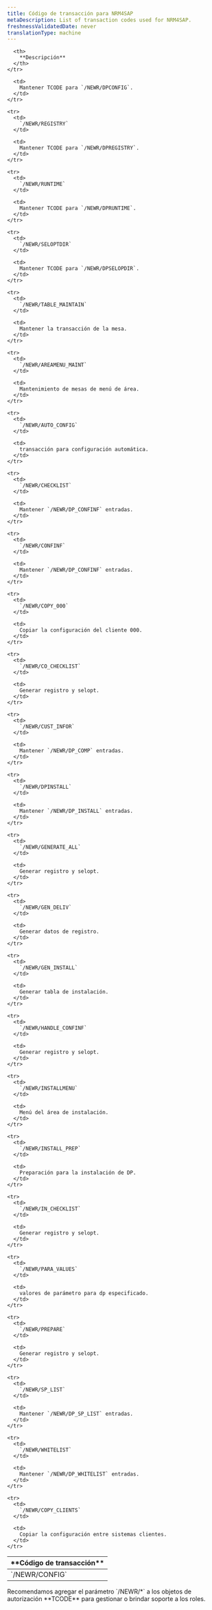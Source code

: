 ```yaml
---
title: Código de transacción para NRM4SAP
metaDescription: List of transaction codes used for NRM4SAP.
freshnessValidatedDate: never
translationType: machine
---
```


<table>
  <thead>
    <tr>
      <th style={{ width: "200px" }}>
        **Código de transacción**
      </th>

      <th>
        **Descripción**
      </th>
    </tr>
  </thead>

  <tbody>
    <tr>
      <td>
        `/NEWR/CONFIG`
      </td>

      <td>
        Mantener TCODE para `/NEWR/DPCONFIG`.
      </td>
    </tr>

    <tr>
      <td>
        `/NEWR/REGISTRY`
      </td>

      <td>
        Mantener TCODE para `/NEWR/DPREGISTRY`.
      </td>
    </tr>

    <tr>
      <td>
        `/NEWR/RUNTIME`
      </td>

      <td>
        Mantener TCODE para `/NEWR/DPRUNTIME`.
      </td>
    </tr>

    <tr>
      <td>
        `/NEWR/SELOPTDIR`
      </td>

      <td>
        Mantener TCODE para `/NEWR/DPSELOPDIR`.
      </td>
    </tr>

    <tr>
      <td>
        `/NEWR/TABLE_MAINTAIN`
      </td>

      <td>
        Mantener la transacción de la mesa.
      </td>
    </tr>

    <tr>
      <td>
        `/NEWR/AREAMENU_MAINT`
      </td>

      <td>
        Mantenimiento de mesas de menú de área.
      </td>
    </tr>

    <tr>
      <td>
        `/NEWR/AUTO_CONFIG`
      </td>

      <td>
        transacción para configuración automática.
      </td>
    </tr>

    <tr>
      <td>
        `/NEWR/CHECKLIST`
      </td>

      <td>
        Mantener `/NEWR/DP_CONFINF` entradas.
      </td>
    </tr>

    <tr>
      <td>
        `/NEWR/CONFINF`
      </td>

      <td>
        Mantener `/NEWR/DP_CONFINF` entradas.
      </td>
    </tr>

    <tr>
      <td>
        `/NEWR/COPY_000`
      </td>

      <td>
        Copiar la configuración del cliente 000.
      </td>
    </tr>

    <tr>
      <td>
        `/NEWR/CO_CHECKLIST`
      </td>

      <td>
        Generar registro y selopt.
      </td>
    </tr>

    <tr>
      <td>
        `/NEWR/CUST_INFOR`
      </td>

      <td>
        Mantener `/NEWR/DP_COMP` entradas.
      </td>
    </tr>

    <tr>
      <td>
        `/NEWR/DPINSTALL`
      </td>

      <td>
        Mantener `/NEWR/DP_INSTALL` entradas.
      </td>
    </tr>

    <tr>
      <td>
        `/NEWR/GENERATE_ALL`
      </td>

      <td>
        Generar registro y selopt.
      </td>
    </tr>

    <tr>
      <td>
        `/NEWR/GEN_DELIV`
      </td>

      <td>
        Generar datos de registro.
      </td>
    </tr>

    <tr>
      <td>
        `/NEWR/GEN_INSTALL`
      </td>

      <td>
        Generar tabla de instalación.
      </td>
    </tr>

    <tr>
      <td>
        `/NEWR/HANDLE_CONFINF`
      </td>

      <td>
        Generar registro y selopt.
      </td>
    </tr>

    <tr>
      <td>
        `/NEWR/INSTALLMENU`
      </td>

      <td>
        Menú del área de instalación.
      </td>
    </tr>

    <tr>
      <td>
        `/NEWR/INSTALL_PREP`
      </td>

      <td>
        Preparación para la instalación de DP.
      </td>
    </tr>

    <tr>
      <td>
        `/NEWR/IN_CHECKLIST`
      </td>

      <td>
        Generar registro y selopt.
      </td>
    </tr>

    <tr>
      <td>
        `/NEWR/PARA_VALUES`
      </td>

      <td>
        valores de parámetro para dp especificado.
      </td>
    </tr>

    <tr>
      <td>
        `/NEWR/PREPARE`
      </td>

      <td>
        Generar registro y selopt.
      </td>
    </tr>

    <tr>
      <td>
        `/NEWR/SP_LIST`
      </td>

      <td>
        Mantener `/NEWR/DP_SP_LIST` entradas.
      </td>
    </tr>

    <tr>
      <td>
        `/NEWR/WHITELIST`
      </td>

      <td>
        Mantener `/NEWR/DP_WHITELIST` entradas.
      </td>
    </tr>

    <tr>
      <td>
        `/NEWR/COPY_CLIENTS`
      </td>

      <td>
        Copiar la configuración entre sistemas clientes.
      </td>
    </tr>
  </tbody>
</table>

<Callout variant="important">
  Recomendamos agregar el parámetro `/NEWR/*` a los objetos de autorización **TCODE** para gestionar o brindar soporte a los roles.
</Callout>